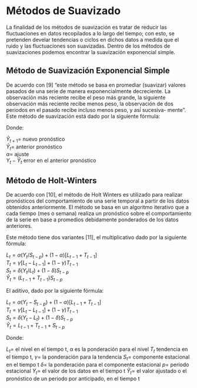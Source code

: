 # Métodos de Suavizado 

La finalidad de los métodos de suavización es tratar de reducir las fluctuaciones en datos recopilados a lo largo del tiempo; con esto, se pretenden develar tendencias o ciclos en dichos datos a medida que el ruido y las fluctuaciones son suavizadas. Dentro de los métodos de suavizaciones podemos encontrar la suavización exponencial simple.

## Método de Suavización Exponencial Simple

De acuerdo con [9] “este método se basa en promediar (suavizar) valores pasados de una serie de manera exponencialmente decreciente. La observación más reciente recibe el peso más grande, la siguiente observación más reciente recibe menos peso, la observación de dos periodos en el pasado recibe incluso menos peso, y así́ sucesiva- mente”. Este método de suavización está dado por la siguiente fórmula:

\begin{align*}
\hat{Y}_{t+1} = \hat{Y}_{t}+\alpha(Y_{t}-\hat{Y}_{t})
\end{align*}

Donde:

$\hat{Y}_{t+1}=$ nuevo pronóstico \
$\hat{Y}_{t}=$ anterior pronóstico \
$\alpha =$ ajuste \
$Y_{t}-\hat{Y}_{t}$ error en el anterior pronóstico \

## Método de Holt-Winters

De acuerdo con [10], el método de Holt Winters es utilizado para realizar pronósticos del comportamiento de una serie temporal a partir de los datos obtenidos anteriormente. El método se basa en un algoritmo iterativo que a cada tiempo (mes o semana) realiza un pronóstico sobre el comportamiento de la serie en base a promedios debidamente ponderados de los datos anteriores.

Este método tiene dos variantes [11], el multiplicativo dado por la siguiente fórmula:

$L_t=\alpha(Y_t/S_{t-p})+(1-\alpha)[L_{t-1}+T_{t-1}]$ \
$T_t=\gamma[L_t-L_{t-1}]+(1-\gamma)T_{t-1}$ \
$S_t=\delta(Y_t/L_t)+(1-\delta)S_{t-p}$ \
$\hat{Y}_{t}=(L_{t-1}+T_{t-1})S_{t-p}$ \

El aditivo, dado por la siguiente fórmula:

$L_t=\alpha(Y_t - S_{t-p})+(1-\alpha)[L_{t-1}+T_{t-1}]$ \
$T_t=\gamma[L_t-L_{t-1}]+(1-\gamma)T_{t-1}$ \
$S_t=\delta(Y_t-L_t)+(1-\delta)S_{t-p}$ \
$\hat{Y}_{t}=L_{t-1}+T_{t-1}+S_{t-p}$ \

Donde:

$L_t=$ el nivel en el tiempo t, α es la ponderación para el nivel
$T_t$ tendencia en el tiempo t,
$\gamma=$ la ponderación para la tendencia
$S_t=$ componente estacional en el tiempo t
$\delta=$ la ponderación para el componente estacional
$p=$ período estacional
$Y_t=$ el valor de los datos en el tiempo t
$\hat{Y}_{t}=$ el valor ajustado o el pronóstico de un periodo por anticipado, en el tiempo t

